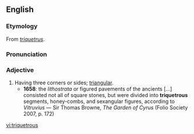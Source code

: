 ==English==

===Etymology===
From {{L.}} ''[[triquetrus]]''.

===Pronunciation===
{{IPA|/tɹaɪˈkwɛtɹəs/}}

===Adjective===
{{en-adj}}

# Having three corners or sides; [[triangular]].
#*'''1658''': the ''lithostrata'' or figured pavements of the ancients [...] consisted not all of square stones, but were divided into '''triquetrous''' segments, honey-combs, and sexangular figures, according to ''Vitruvius'' — Sir Thomas Browne, ''The Garden of Cyrus'' (Folio Society 2007, p. 172)

[[vi:triquetrous]]